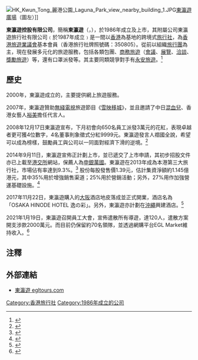 {{Infobox Company 
|company_name= 東瀛遊
|name_en= EGL Tours
|company_logo=
|logo_size = 280px
|company_type= [[上市公司|上市公司]]
|traded_as = {{hkex|6882}}
|company_slogan= 
|market_information=
|abbreviated_name= 
|foundation= 1986年
|location= [[香港|香港]][[九龍|九龍]][[觀塘|觀塘]][[鴻圖道|鴻圖道]]83號東瀛遊廣場12及15-16樓
|zip_code= 852
|area_served= 
|telephone_no=
|key_people= [[執行董事|執行董事]]：[[袁文英|袁文英]] 
|industry=
|products= 旅行社
|services= 旅遊服務
|capital=
|revenue=
|operating_income=
|profit=
|market_value=
|num_employees= 650人
|P/E ratio=
|earnings per share=
|Net asset value=
|accounting_period=
|parent=
|major_shareholder=
|divisions=
|subsid=
|homepage= http://www.egltours.com/
|footnotes=
|width=200px}}
[[File:HK_Kwun_Tong_麗港公園_Laguna_Park_view_nearby_building_1.JPG|thumb]][[東瀛遊廣場|東瀛遊廣場]]（圖左）]]

'''東瀛遊控股有限公司'''，簡稱'''東瀛遊'''（{{lang-en|'''EGL Holdings Company Limited'''}}，{{hkex|6882}}），於1986年成立及上市，其附屬公司東瀛遊旅行社有限公司﹙於1987年成立﹚是一間以[[香港|香港]]為基地的跨境式[[旅行社|旅行社]]，為[[香港旅遊業議會|香港旅遊業議會]]基本會員（香港旅行社牌照號碼：350805）。從前以組織[[旅行團|旅行團]]為主，現在發展多元化的旅遊服務，包括各類包團、[[商務旅遊|商務旅遊]]（[[會議|會議]]、[[展覽|展覽]]、[[洽談|洽談]]、[[獎勵旅遊|獎勵旅遊]]）等，還有口罩派發等。其主要同類競爭對手有[[永安旅遊|永安旅遊]]。<ref>{{Cite web |url=http://www.youtube.com/watch?v=l292M2FLsZ0 |title=RTHK-香港故事(第19輯)09-愛唱．遊-2012-4-16 |access-date=2013-01-03 |archive-date=2014-05-29 |archive-url=https://web.archive.org/web/20140529140749/http://www.youtube.com/watch?v=l292M2FLsZ0 |dead-url=no }}</ref>

== 歷史 ==
2000年，東瀛遊成立的{{lang|en|i-Evertravel Company Ltd}}，主要提供網上旅遊服務。 

2007年，東瀛遊贊助[[無綫電視|無綫電視]]旅遊節目《[[雪映移城|雪映移城]]》，並且邀請了中日[[混血兒|混血兒]]、香港女藝人[[裕美|裕美]]擔任代言人。

2008年12月17日東瀛遊宣布，下月初會向650名員工派發3萬元的花紅，表現卓越者更可獲4位數字，4名董事則象徵式分紅9999元。東瀛遊發言人禤國全說，希望可以成為榜樣，鼓勵員工與公司以一同面對經濟下滑的逆境。<ref>{{cite news|url=http://hk.news.yahoo.com/article/081216/4/9rrc.html|title=東瀛遊派300萬元花紅|publisher=明報|date=2008-12-17|language=zh|accessdate=2008-12-17|archive-date=2009-01-03|archive-url=https://web.archive.org/web/20090103202700/http://hk.news.yahoo.com/article/081216/4/9rrc.html|dead-url=no}}</ref>

2014年9月11日，東瀛遊宣佈正計劃上市，並已遞交了上市申請，其初步招股文件亦已上載至[[港交所|港交所]]網站，保薦人為[[申銀萬國（香港）|申銀萬國]]。東瀛遊在2013年成為本港第三大旅行社，市場佔有率達到9.3%。<ref>{{cite newspaper|url=http://hk.apple.nextmedia.com/financeestate/art/20140912/18863451|date=2014年9月12日|title=東瀛遊已交招股文件|newspaper=[[蘋果日報|蘋果日報]]|accessdate=2014年9月12日|archive-date=2015年6月26日|archive-url=https://web.archive.org/web/20150626151024/http://hk.apple.nextmedia.com/financeestate/art/20140912/18863451|dead-url=no}}</ref> 股份每股發售價1.39元，估計集資淨額約1.145億港元，其中35%用於增強銷售渠道；25%用於營銷活動；另外，27%用作加強營運基礎設施。<ref>{{cite newspaper|url=https://hk.news.yahoo.com/%E6%9D%B1%E7%80%9B%E9%81%8A%E8%B6%85%E9%A1%8D%E8%AA%8D%E8%B3%BC%E7%B4%84103%E5%80%8D-%E8%82%A1%E4%BB%BD%E5%AE%9A%E5%83%B91-39%E5%85%83-004200160--sector.html|title=東瀛遊超額認購約103倍　股份定價1.39元|publisher=[[香港電台|香港電台]]|date=2014年11月27日|accessdate=2014年11月28日|archive-date=2019年8月31日|archive-url=https://web.archive.org/web/20190831140629/https://hk.news.yahoo.com/%E6%9D%B1%E7%80%9B%E9%81%8A%E8%B6%85%E9%A1%8D%E8%AA%8D%E8%B3%BC%E7%B4%84103%E5%80%8D-%E8%82%A1%E4%BB%BD%E5%AE%9A%E5%83%B91-39%E5%85%83-004200160--sector.html|dead-url=no}}</ref>

2017年11月22日，東瀛遊購入的[[大阪市|大阪]]酒店地皮落成並正式開業，酒店名為「OSAKA HINODE HOTEL 逸の彩」。另外，東瀛遊亦計劃在[[沖繩|沖繩]]興建酒店。<ref>{{cite newspaper|url=https://news.mingpao.com/pns/dailynews/web_tc/article/20171211/s00004/1512929059421|title=東瀛遊大阪酒店 聖誕檔期訂滿|publisher=[[明報|明報]]|date=2017年12月11日|accessdate=2017年12月11日|archive-date=2017年12月12日|archive-url=https://web.archive.org/web/20171212031623/https://news.mingpao.com/pns/dailynews/web_tc/article/20171211/s00004/1512929059421|dead-url=no}}</ref>

2021年1月19日，東瀛遊召開員工大會，宣佈遣散所有導遊，達120人，遣散方案開支涉款2000萬元。而目前仍保留約70名領隊，並透過網購平台EGL Market維持收入。<ref>{{cite news |title=東瀛遊大屠殺遣散所有導遊涉約120人 員工嘆：咬穀種搵錢過年 |url=https://hk.appledaily.com/local/20210119/4YW455W3XFE2DMANZ5MZ5TE7ZQ/ |accessdate=2021-01-19 |work=蘋果日報 |date=2021-01-19 |archive-date=2021-01-28 |archive-url=https://web.archive.org/web/20210128154041/https://hk.appledaily.com/local/20210119/4YW455W3XFE2DMANZ5MZ5TE7ZQ/ |dead-url=no }}</ref>

==注釋==
<references />

==外部連結==
{{commonscat|EGL Tours}}
* [http://www.egltours.com 東瀛遊 egltours.com]{{Wayback|url=http://www.egltours.com/ |date=20170520000913 }}

[[Category:香港旅行社|Category:香港旅行社]]
[[Category:1986年成立的公司|Category:1986年成立的公司]]